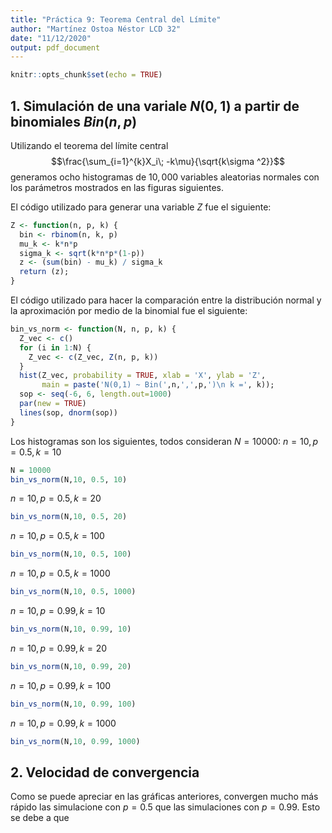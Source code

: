 ```yaml
---
title: "Práctica 9: Teorema Central del Límite"
author: "Martínez Ostoa Néstor LCD 32"
date: "11/12/2020"
output: pdf_document
---
```


```r
knitr::opts_chunk$set(echo = TRUE)
```

## 1. Simulación de una variale $N(0,1)$ a partir de binomiales $Bin(n,p)$
Utilizando el teorema del límite central $$\frac{\sum_{i=1}^{k}X_i\; -k\mu}{\sqrt{k\sigma ^2}}$$ generamos ocho histogramas de $10,000$ variables aleatorias normales con los parámetros mostrados en las figuras siguientes. 

El código utilizado para generar una variable $Z$ fue el siguiente:
``` r
Z <- function(n, p, k) {
  bin <- rbinom(n, k, p)
  mu_k <- k*n*p
  sigma_k <- sqrt(k*n*p*(1-p))
  z <- (sum(bin) - mu_k) / sigma_k
  return (z);
}
```

El código utilizado para hacer la comparación entre la distribución normal y la aproximación por medio de la binomial fue el siguiente:
``` r
bin_vs_norm <- function(N, n, p, k) {
  Z_vec <- c()
  for (i in 1:N) {
    Z_vec <- c(Z_vec, Z(n, p, k))
  }
  hist(Z_vec, probability = TRUE, xlab = 'X', ylab = 'Z',
       main = paste('N(0,1) ~ Bin(',n,',',p,')\n k =', k));
  sop <- seq(-6, 6, length.out=1000)
  par(new = TRUE)
  lines(sop, dnorm(sop))
}
```

Los histogramas son los siguientes, todos consideran $N = 10000$:
$n=10, p=0.5, k=10$
``` r
N = 10000
bin_vs_norm(N,10, 0.5, 10)
```
$n=10, p=0.5, k=20$
```r
bin_vs_norm(N,10, 0.5, 20)
```

$n=10, p=0.5, k=100$
```r
bin_vs_norm(N,10, 0.5, 100)
```

$n=10, p=0.5, k=1000$
```r
bin_vs_norm(N,10, 0.5, 1000)
```

$n=10, p=0.99, k=10$
```r
bin_vs_norm(N,10, 0.99, 10)
```

$n=10, p=0.99, k=20$
```r
bin_vs_norm(N,10, 0.99, 20)
```

$n=10, p=0.99, k=100$
```r
bin_vs_norm(N,10, 0.99, 100)
```

$n=10, p=0.99, k=1000$
```r
bin_vs_norm(N,10, 0.99, 1000)
```

## 2. Velocidad de convergencia
Como se puede apreciar en las gráficas anteriores, convergen mucho más rápido las simulacione con $p=0.5$ que las simulaciones con $p=0.99$. Esto se debe a que 
